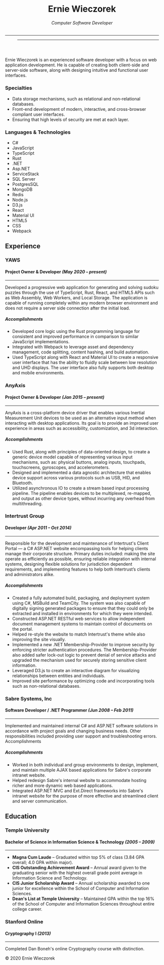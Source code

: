 

<header>

# Ernie Wieczorek
###### Computer Software Developer

--------

<Menu />

--------

</header>


<article id="summary">

Ernie Wieczorek is an experienced software developer with a focus on web application development. He is capable of
creating both client-side and server-side software, along with designing intuitive and functional user interfaces.

<div id="specialties">

### Specialties
- Data storage mechanisms, such as relational and non-relational databases.
- Front-end development of modern, interactive, and cross-browser compliant user interfaces.
- Ensuring that high levels of security are met at each layer.

</div>
<div id="tech-tags">

### Languages &amp; Technologies
- C#
- JavaScript
- TypeScript
- Rust
- .NET
- Asp.NET
- ServiceStack
- SQL Server
- PostgresSQL
- MongoDB
- Redis
- Node.js
- D3.js
- React
- Material UI
- HTML5
- CSS
- Webpack

</div>
</article>


<section id="experience">

## Experience

<article>

### YAWS
#### Project Owner & Developer *(May 2020 – present)*
-----------------------------------------------------
Developed a progressive web application for generating and solving sudoku puzzles through the use of TypeScript, Rust,
React, and HTML5 APIs such as Web Assembly, Web Workers, and Local Storage. The application is capable of running
completely within any modern browser environment and does not require a server side connection after the initial load. 

##### Accomplishments

- Developed core logic using the Rust programming language for consistent and improved performance in comparison to
similar JavaScript implementations. 
- Integrated with Webpack to leverage asset and dependency management, code splitting, content hashing, and build
automation.
- Used TypeScript along with React and Material UI to create a responsive user interface that has the ability to fluidly
scale between low resolution and UHD displays. The user interface also fully supports both desktop and mobile
environments.

</article>
<article>

### AnyAxis
#### Project Owner & Developer *(Jan 2015 – present)*
-----------------------------------------------------
AnyAxis is a cross-platform device driver that enables various Inertial Measurement Unit devices to be used as an
alternative input method when interacting with desktop applications. Its goal is to provide an improved user experience
in areas such as accessibility, customization, and 3d interaction.

##### Accomplishments

- Used Rust, along with principles of data-oriented design, to create a generic device model capable of representing
various input mechanisms, such as: physical buttons, analog inputs, touchpads, touchscreens, gyroscopes, and
accelerometers.
- Designed and implemented a data agnostic architecture that enables device support across various protocols such as
USB, HID, and Bluetooth.
- Utilized asynchronous IO to create a stream based input processing pipeline. The pipeline enables devices to be
multiplexed, re-mapped, and output as other device types, without incurring any overhead from multithreading.

</article>
<article>

### Intertrust Group
#### Developer *(Apr 2011 – Oct 2014)*
--------------------------------------
Responsible for the development and maintenance of Intertrust's Client Portal — a C# ASP.NET website encompassing tools
for helping clients manage their corporate structure. Primary duties included: making the site operate as efficiently as
possible, ensuring reliable integration with internal systems, designing flexible solutions for jurisdiction dependent
requirements, and implementing features to help both Intertrust’s clients and administrators alike. 

##### Accomplishments

- Created a fully automated build, packaging, and deployment system using C#, MSBuild and TeamCity. The system was also
capable of digitally signing generated packages to ensure that they could only be extracted and installed in
environments for which they were intended.
- Constructed ASP.NET RESTful web services to allow independent document management systems to maintain control of
documents on the portal.
- Helped re-style the website to match Intertrust's theme while also improving the site visually.
- Implemented a new .NET Membership-Provider to improve security by enforcing stricter authentication procedures. The
Membership-Provider also added safer lock-out logic to prevent denial of service attacks and upgraded the mechanism used
for securely storing sensitive client information.
- Leveraged D3.js to create an interactive diagram for visualizing relationships between entities and individuals.
- Improved site performance by optimizing code and incorporating tools such as non-relational databases.

</article>
<article>

### Sabre Systems, Inc
#### Software Developer / .NET Programmer *(Jun 2008 – Feb 2011)*
-----------------------------------------------------------------
Implemented and maintained internal C# and ASP.NET software solutions in accordance with project goals and changing
business needs. Other responsibilities included providing user support and troubleshooting errors. 
Accomplishments

##### Accomplishments

-  Worked in both individual and group environments to design, implement, and maintain multiple AJAX based applications
for Sabre's corporate intranet website.
-  Helped redesign Sabre's internal website to accommodate hosting richer and more dynamic web based applications.
-  Integrated ASP.NET MVC and Ext.Direct frameworks into Sabre's intranet website for the purpose of more effective and
streamlined client and server communication.

</article>
</section>

<section id="education">

## Education

<article>

### Temple University
#### Bachelor of Science in Information Science & Technology *(2005 – 2009)*
----------------------------------------------------------------------------
- **Magna Cum Laude** – Graduated within top 5% of class (3.84 GPA overall; 4.0 GPA within major).
- **CIS Outstanding Achievement Award** – Annual award given to the graduating senior with the highest overall grade point
average in Information Science and Technology. 
- **CIS Junior Scholarship Award** – Annual scholarship awarded to one junior for excellence within the School of Computer
and Information Sciences. 
- **Dean's List at Temple University** – Maintained GPA within the top 16% of the School of Computer and Information
Sciences throughout entire college career. 

</article>
<article>

### Stanford Online
#### Cryptography I *(2013)*
----------------------------
Completed Dan Boneh's online Cryptography course with distinction.

</article>
</section>

<footer>

&#169; 2020 Ernie Wieczorek

</footer>